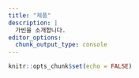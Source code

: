 ```yaml
---
title: "제품"
description: |
  가빈을 소개합니다.
editor_options: 
  chunk_output_type: console
---
```


```r
knitr::opts_chunk$set(echo = FALSE)
```

